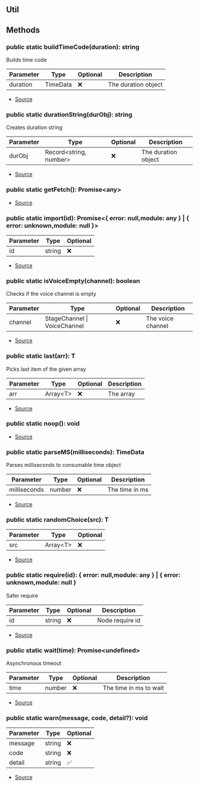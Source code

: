 ## Util





## Methods
### public static buildTimeCode(duration): string
Builds time code



| Parameter | Type | Optional | Description |
| ----------- | ----------- | ----------- | ----------- |
| duration | TimeData | ❌ | The duration object |


- [Source](https://github.com/Androz2091/discord-player/blob/e5339f1/packages/discord-player/src/utils/Util.ts#L44)
### public static durationString(durObj): string
Creates duration string



| Parameter | Type | Optional | Description |
| ----------- | ----------- | ----------- | ----------- |
| durObj | Record\<string, number> | ❌ | The duration object |


- [Source](https://github.com/Androz2091/discord-player/blob/e5339f1/packages/discord-player/src/utils/Util.ts#L16)
### public static getFetch(): Promise\<any>
- [Source](https://github.com/Androz2091/discord-player/blob/e5339f1/packages/discord-player/src/utils/Util.ts#L110)
### public static import(id): Promise\<\{ error: null,module: any } \| \{ error: unknown,module: null }>
| Parameter | Type | Optional |
| ----------- | ----------- | ----------- |
| id | string | ❌ |


- [Source](https://github.com/Androz2091/discord-player/blob/e5339f1/packages/discord-player/src/utils/Util.ts#L90)
### public static isVoiceEmpty(channel): boolean
Checks if the voice channel is empty



| Parameter | Type | Optional | Description |
| ----------- | ----------- | ----------- | ----------- |
| channel | StageChannel \| VoiceChannel | ❌ | The voice channel |


- [Source](https://github.com/Androz2091/discord-player/blob/e5339f1/packages/discord-player/src/utils/Util.ts#L73)
### public static last(arr): T
Picks last item of the given array



| Parameter | Type | Optional | Description |
| ----------- | ----------- | ----------- | ----------- |
| arr | Array\<T> | ❌ | The array |


- [Source](https://github.com/Androz2091/discord-player/blob/e5339f1/packages/discord-player/src/utils/Util.ts#L63)
### public static noop(): void
- [Source](https://github.com/Androz2091/discord-player/blob/e5339f1/packages/discord-player/src/utils/Util.ts#L108)
### public static parseMS(milliseconds): TimeData
Parses milliseconds to consumable time object



| Parameter | Type | Optional | Description |
| ----------- | ----------- | ----------- | ----------- |
| milliseconds | number | ❌ | The time in ms |


- [Source](https://github.com/Androz2091/discord-player/blob/e5339f1/packages/discord-player/src/utils/Util.ts#L27)
### public static randomChoice(src): T
| Parameter | Type | Optional |
| ----------- | ----------- | ----------- |
| src | Array\<T> | ❌ |


- [Source](https://github.com/Androz2091/discord-player/blob/e5339f1/packages/discord-player/src/utils/Util.ts#L134)
### public static require(id): \{ error: null,module: any } \| \{ error: unknown,module: null }
Safer require



| Parameter | Type | Optional | Description |
| ----------- | ----------- | ----------- | ----------- |
| id | string | ❌ | Node require id |


- [Source](https://github.com/Androz2091/discord-player/blob/e5339f1/packages/discord-player/src/utils/Util.ts#L82)
### public static wait(time): Promise\<undefined>
Asynchronous timeout



| Parameter | Type | Optional | Description |
| ----------- | ----------- | ----------- | ----------- |
| time | number | ❌ | The time in ms to wait |


- [Source](https://github.com/Androz2091/discord-player/blob/e5339f1/packages/discord-player/src/utils/Util.ts#L104)
### public static warn(message, code, detail?): void
| Parameter | Type | Optional |
| ----------- | ----------- | ----------- |
| message | string | ❌ |
| code | string | ❌ |
| detail | string | ✅ |


- [Source](https://github.com/Androz2091/discord-player/blob/e5339f1/packages/discord-player/src/utils/Util.ts#L127)